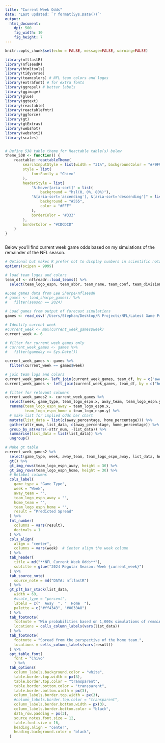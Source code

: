 ```yaml
---
title: "Current Week Odds"
date: 'Last updated: `r format(Sys.Date())`'
output:
  html_document:
    dpi: 500
    fig_width: 10
    fig_height: 7
---
```


```r
knitr::opts_chunk$set(echo = FALSE, message=FALSE, warning=FALSE)
```

```r

library(nflfastR)
library(nflseedR)
library(htmltools)
library(tidyverse)
library(teamcolors) # NFL team colors and logos
library(extrafont) # for extra fonts
library(ggrepel) # better labels
library(ggimage)
library(glue)
library(ggtext)
library(reactable)
library(reactablefmtr)
library(ggforce)
library(gt)
library(gtExtras)
library(webshot)
library(webshot2)
library(scales)


# Define 538 table theme for Reactable table(s) below
theme_538 <- function() {
    reactable::reactableTheme(
        searchInputStyle = list(width = "31%", backgroundColor = "#F9F9F9"),
        style = list(
            fontFamily = "Chivo"
        ),
        headerStyle = list(
            "&:hover[aria-sort]" = list(
                background = "hsl(0, 0%, 80%)"),
            "&[aria-sort='ascending'], &[aria-sort='descending']" = list(
                background = "#555",
                color = "#FFF"
            ),
            borderColor = "#333"
        ),
        borderColor = "#CDCDCD"
    )
}



```


Below you'll find current week game odds based on my simulations of the remainder of the NFL season.

```r

# Optional but makes R prefer not to display numbers in scientific notation
options(scipen = 9999)

# load team logos and colors
team_df <- nflreadr::load_teams() %>% 
  select(team_logo_espn, team_abbr, team_name, team_conf, team_division, team_color)

#Load games data from Lee Sharpe/nflseedR
# games <- load_sharpe_games() %>% 
#   filter(season == 2024)

# Load games from output of forecast simulations
games <- read_csv('/Users/Stephan/Desktop/R Projects/NFL/Latest Game Predictions.csv')

# Identify current week
#current_week <- max(current_week_games$week)
current_week <- 6

# filter for current week games only
# current_week_games <- games %>%
#   filter(gameday >= Sys.Date())

current_week_games <- games %>%
  filter(current_week == games$week)

# join team logs and colors
current_week_games<- left_join(current_week_games, team_df, by = c("away_team" = "team_abbr")) #Away
current_week_games <- left_join(current_week_games, team_df, by = c("home_team" = "team_abbr")) #Home

# filter for relevant columns
current_week_games2 <- current_week_games %>%
  select(week, game_type, team_logo_espn.x, away_team, team_logo_espn.y, home_team, result, away_percentage, home_percentage) %>% 
  rename(team_logo_espn_away = team_logo_espn.x,
         team_logo_espn_home = team_logo_espn.y) %>%
  # make list for implied odds bar chart
  mutate(list_data = list(c(away_percentage, home_percentage))) %>%
  gather(attr_num, list_data, c(away_percentage, home_percentage)) %>%
  group_by_at(vars(-attr_num, -list_data)) %>%
  summarise(list_data = list(list_data)) %>%
  ungroup()

# Make gt table
current_week_games2 %>%
  select(game_type, week, away_team, team_logo_espn_away, list_data, home_team, team_logo_espn_home, result) %>%
  gt() %>%
  gt_img_rows(team_logo_espn_away, height = 30) %>%
  gt_img_rows(team_logo_espn_home, height = 30) %>%
  # Relabel columns
  cols_label(
    game_type = "Game Type",
    week = "Week",
    away_team = "",
    team_logo_espn_away = "",
    home_team = "",
    team_logo_espn_home = "",
    result = "Predicted Spread"
  ) %>%
  fmt_number(
    columns = vars(result),
    decimals = 1
  ) %>%
  cols_align(
    align = "center",
    columns = vars(week)  # Center align the week column
  ) %>%
  tab_header(
    title = md("**NFL Current Week Odds**"),
    subtitle = glue("2024 Regular Season: Week {current_week}")
  ) %>%
  tab_source_note(
    source_note = md("DATA: nflfastR")
  ) %>%
  gt_plt_bar_stack(list_data,
    width = 60,
    #scale_type = "percent",
    labels = c("  Away  ", "  Home  "),
    palette = c("#ff4343", "#0038A8")
  ) %>%
  tab_footnote(
    footnote = "Win probabilities based on 1,000x simulations of remaining games using Between the Pipes' team power ratings.",
    locations = cells_column_labels(vars(list_data))
  ) %>%
  tab_footnote(
    footnote = "Spread from the perspective of the home team.",
    locations = cells_column_labels(vars(result))
  ) %>%
  opt_table_font(
    font = "Chivo"
    ) %>%
  tab_options(
    column_labels.background.color = "white",
    table.border.top.width = px(3),
    table.border.top.color = "transparent",
    table.border.bottom.color = "transparent",
    table.border.bottom.width = px(3),
    column_labels.border.top.width = px(3),
    #column_labels.border.top.color = "transparent",
    column_labels.border.bottom.width = px(3),
    column_labels.border.bottom.color = "black",
    data_row.padding = px(3),
    source_notes.font.size = 12,
    table.font.size = 16,
    heading.align = "center",
    heading.background.color = "black",
  )


```